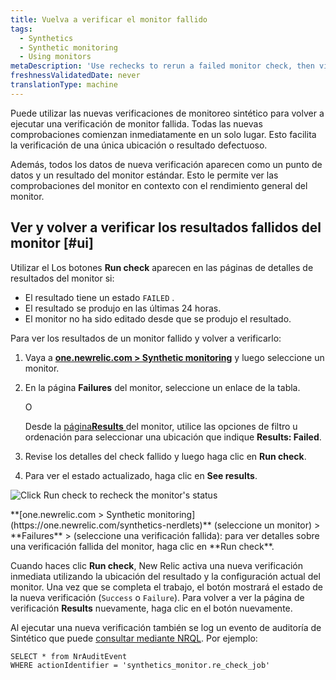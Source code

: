 ```yaml
---
title: Vuelva a verificar el monitor fallido
tags:
  - Synthetics
  - Synthetic monitoring
  - Using monitors
metaDescription: 'Use rechecks to rerun a failed monitor check, then view the status and details on the Results page.'
freshnessValidatedDate: never
translationType: machine
---
```


Puede utilizar las nuevas verificaciones de monitoreo sintético para volver a ejecutar una verificación de monitor fallida. Todas las nuevas comprobaciones comienzan inmediatamente en un solo lugar. Esto facilita la verificación de una única ubicación o resultado defectuoso.

Además, todos los datos de nueva verificación aparecen como un punto de datos y un resultado del monitor estándar. Esto le permite ver las comprobaciones del monitor en contexto con el rendimiento general del monitor.

## Ver y volver a verificar los resultados fallidos del monitor [#ui]

Utilizar el <Icon name="fe-rotate-cw"/> Los botones <DNT>**Run check**</DNT> aparecen en las páginas de detalles de resultados del monitor si:

* El resultado tiene un estado `FAILED` .
* El resultado se produjo en las últimas 24 horas.
* El monitor no ha sido editado desde que se produjo el resultado.

Para ver los resultados de un monitor fallido y volver a verificarlo:

1. Vaya a <DNT>**[one.newrelic.com > Synthetic monitoring](https://one.newrelic.com/synthetics-nerdlets)**</DNT> y luego seleccione un monitor.

2. En la página <DNT>**Failures**</DNT> del monitor, seleccione un enlace de la tabla.

   O

   Desde la [página<DNT>**Results**</DNT> ](/docs/synthetics/new-relic-synthetics/using-monitors/view-monitor-results)del monitor, utilice las opciones de filtro u ordenación para seleccionar una ubicación que indique <DNT>**Results: Failed**</DNT>.

3. Revise los detalles del check fallido y luego haga clic en <Icon name="fe-rotate-cw"/> <DNT>**Run check**</DNT>.

4. Para ver el estado actualizado, haga clic en <DNT>**See results**</DNT>.

<img
  title="Click Run check to recheck the monitor's status"
  alt="Click Run check to recheck the monitor's status"
  src="/images/synthetic_screenshot-full_recheck-run-failure.webp"
/>

<figcaption>
  <DNT>**[one.newrelic.com > Synthetic monitoring](https://one.newrelic.com/synthetics-nerdlets)**</DNT> (seleccione un monitor) > <DNT>**Failures**</DNT> > (seleccione una verificación fallida): para ver detalles sobre una verificación fallida del monitor, haga clic en <Icon name="fe-rotate-cw"/> <DNT>**Run check**</DNT>.
</figcaption>

Cuando haces clic <Icon name="fe-rotate-cw"/> <DNT>**Run check**</DNT>, New Relic activa una nueva verificación inmediata utilizando la ubicación del resultado y la configuración actual del monitor. Una vez que se completa el trabajo, el botón mostrará el estado de la nueva verificación (`Success` o `Failure`). Para volver a ver la página de verificación <DNT>**Results**</DNT> nuevamente, haga clic en el botón nuevamente.

Al ejecutar una nueva verificación también se log un evento de auditoría de Sintético que puede [consultar mediante NRQL](/docs/query-your-data/nrql-new-relic-query-language/nrql-query-tutorials/query-infrastructure-dimensional-metrics-nrql). Por ejemplo:

```
SELECT * from NrAuditEvent 
WHERE actionIdentifier = 'synthetics_monitor.re_check_job'
```
